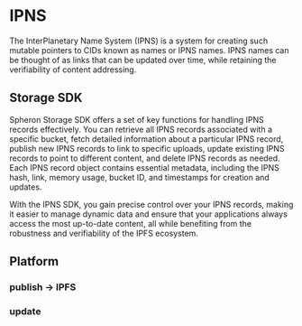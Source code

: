 # IPNS

The InterPlanetary Name System (IPNS) is a system for creating such mutable pointers to CIDs known as names or IPNS names.
IPNS names can be thought of as links that can be updated over time, while retaining the verifiability of content addressing.

## Storage SDK

Spheron Storage SDK offers a set of key functions for handling IPNS records effectively. You can retrieve all IPNS records
associated with a specific bucket, fetch detailed information about a particular IPNS record, publish new IPNS records to link
to specific uploads, update existing IPNS records to point to different content, and delete IPNS records as needed. Each IPNS
record object contains essential metadata, including the IPNS hash, link, memory usage, bucket ID, and timestamps for creation
and updates.

With the IPNS SDK, you gain precise control over your IPNS records, making it easier to manage dynamic data and ensure that
your applications always access the most up-to-date content, all while benefiting from the robustness and verifiability of the
IPFS ecosystem.

## Platform

### publish -> IPFS

### update
